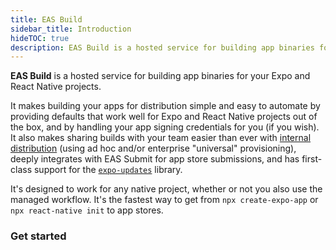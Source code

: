 ```yaml
---
title: EAS Build
sidebar_title: Introduction
hideTOC: true
description: EAS Build is a hosted service for building app binaries for your Expo and React Native projects.
---
```



**EAS Build** is a hosted service for building app binaries for your Expo and React Native projects.

It makes building your apps for distribution simple and easy to automate by providing defaults that work well for Expo and React Native projects out of the box, and by handling your app signing credentials for you (if you wish). It also makes sharing builds with your team easier than ever with [internal distribution](/build/internal-distribution/) (using ad hoc and/or enterprise "universal" provisioning), deeply integrates with EAS Submit for app store submissions, and has first-class support for the [`expo-updates`](/build/updates/) library.

It's designed to work for any native project, whether or not you also use the managed workflow. It's the fastest way to get from `npx create-expo-app` or `npx react-native init` to app stores.

### Get started

<BoxLink
  title="Creating your first build"
  description="It should only take a few minutes in total to get up and running for iOS and/or Android."
  href="/build/setup"
/>

<BoxLink
  title="Share your apps with internal testers"
  description="EAS Build can help share preview builds of your app with a single URL."
  href="/build/internal-distribution"
/>

<BoxLink
  title="Automate submissions"
  description="Learn how you can have the service take your successful builds and handle uploading them to app stores for you automatically."
  href="/build/automate-submissions"
/>

<BoxLink
  title="App version management"
  description="Automate version bumps so you never have to think about them again."
  href="/build-reference/app-versions"
/>

<BoxLink
  title="Run builds on your own machine"
  description="EAS Build is a hosted service, but you can also run it on your own machine, for example to debug or to comply with any company security policies."
  href="/build-reference/local-builds"
/>

<BoxLink
  title="Learning about the limitations"
  description="EAS Build is new and rapidly evolving, so we recommend getting familiar with the current limitations."
  href="/build-reference/limitations"
/>

